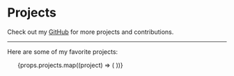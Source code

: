 
# Projects

Check out my [GitHub](${siteConfig.links.github}) for more projects and contributions.

---

Here are some of my favorite projects:

<ul>
    {props.projects.map((project) => (
      <ProjectLink
        slug={project.slug}
        name={project.name}
        description={project.description}
        link={project.link}
        tech={project.tech}
        type={project.type}
      />
    ))}
</ul>

